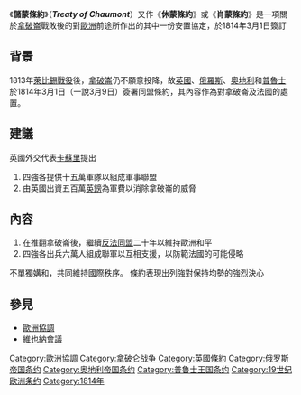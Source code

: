 《'''儲蒙條約'''》（'''''Treaty of Chaumont'''''）又作《'''休蒙條約'''》或《'''肖蒙條約'''》是一項關於[[拿破崙|拿破崙]]戰敗後的對[[歐洲|歐洲]]前途所作出的其中一份安置協定，於1814年3月1日簽訂

==背景==
1813年[[萊比錫戰役|萊比錫戰役]]後，[[拿破崙|拿破崙]]仍不願意投降，故[[大不列顛及愛爾蘭聯合王國|英國]]、[[俄羅斯帝國|俄羅斯]]、[[奧地利帝國|奧地利]]和[[普魯士王國|普魯士]]於1814年3月1日（一說3月9日）簽署同盟條約，其內容作為對拿破崙及法國的處置。

==建議==
英國外交代表[[卡蘇里|卡蘇里]]提出
#四強各提供十五萬軍隊以組成軍事聯盟
#由英國出資五百萬[[英鎊|英鎊]]為軍費以消除拿破崙的威脅

==內容==
#在推翻拿破崙後，繼續[[反法同盟|反法同盟]]二十年以維持歐洲和平
#四強各出兵六萬人組成聯軍以互相支援，以防範法國的可能侵略
不單獨媾和，共同維持國際秩序。
條約表現出列強對保持均勢的強烈決心

==參見==
*[[歐洲協調|歐洲協調]]
*[[維也納會議|維也納會議]]

{{Napoleonic Wars}}
[[Category:歐洲協調|Category:歐洲協調]]
[[Category:拿破仑战争|Category:拿破仑战争]]
[[Category:英國條約|Category:英國條約]]
[[Category:俄罗斯帝国条约|Category:俄罗斯帝国条约]]
[[Category:奥地利帝国条约|Category:奥地利帝国条约]]
[[Category:普鲁士王国条约|Category:普鲁士王国条约]]
[[Category:19世纪欧洲条约|Category:19世纪欧洲条约]]
[[Category:1814年|Category:1814年]]